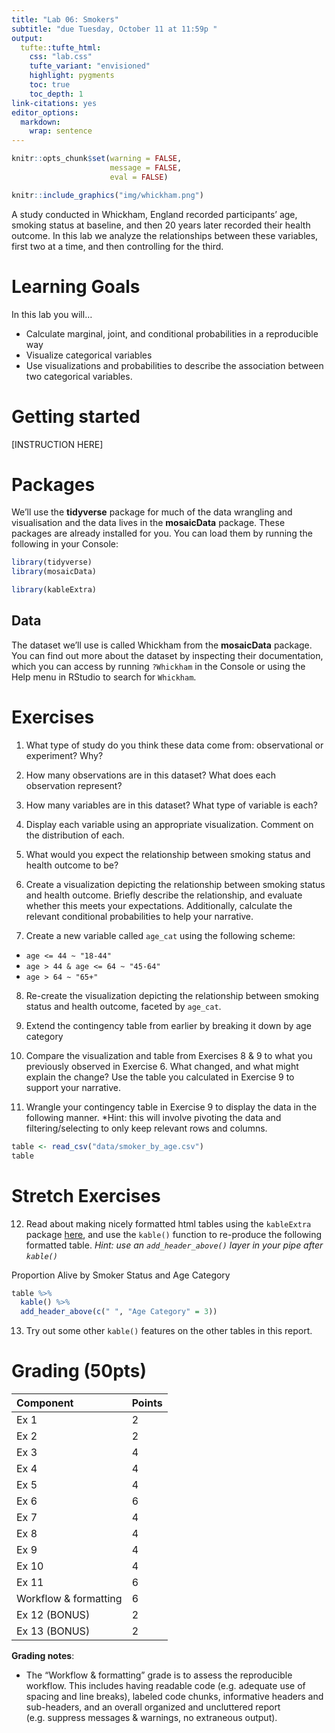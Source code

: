 ```yaml
---
title: "Lab 06: Smokers"
subtitle: "due Tuesday, October 11 at 11:59p "
output: 
  tufte::tufte_html:
    css: "lab.css"
    tufte_variant: "envisioned"
    highlight: pygments
    toc: true
    toc_depth: 1
link-citations: yes
editor_options: 
  markdown: 
    wrap: sentence
---
```


```r
knitr::opts_chunk$set(warning = FALSE, 
                      message = FALSE, 
                      eval = FALSE)
```

```r
knitr::include_graphics("img/whickham.png")
```

A study conducted in Whickham, England recorded participants' age, smoking status at baseline, and then 20 years later recorded their health outcome.
In this lab we analyze the relationships between these variables, first two at a time, and then controlling for the third.

# Learning Goals 

In this lab you will...

- Calculate marginal, joint, and conditional probabilities in a reproducible way 
- Visualize categorical variables
- Use visualizations and probabilities to describe the association between two categorical variables. 

# Getting started 

[INSTRUCTION HERE]

# Packages 

We'll use the **tidyverse** package for much of the data wrangling and visualisation and the data lives in the **mosaicData** package.
These packages are already installed for you.
You can load them by running the following in your Console:

```r
library(tidyverse) 
library(mosaicData) 
```

```r
library(kableExtra)
```

## Data

The dataset we'll use is called Whickham from the **mosaicData** package.
You can find out more about the dataset by inspecting their documentation, which you can access by running `?Whickham` in the Console or using the Help menu in RStudio to search for `Whickham`.

# Exercises

1.  What type of study do you think these data come from: observational or experiment?
    Why?

2.  How many observations are in this dataset?
    What does each observation represent?

3.  How many variables are in this dataset?
    What type of variable is each?

4. Display each variable using an appropriate visualization. Comment on the distribution of each. 

5.  What would you expect the relationship between smoking status and health outcome to be?

6.  Create a visualization depicting the relationship between smoking status and health outcome. Briefly describe the relationship, and evaluate whether this meets your expectations. Additionally, calculate the relevant conditional probabilities to help your narrative. 

7.  Create a new variable called `age_cat` using the following scheme:

-   `age <= 44 ~ "18-44"`
-   `age > 44 & age <= 64 ~ "45-64"`
-   `age > 64 ~ "65+"`

8.  Re-create the visualization depicting the relationship between smoking status and health outcome, faceted by `age_cat`.  

9. Extend the contingency table from earlier by breaking it down by age category

10. Compare the visualization and table from Exercises 8 & 9 to what you previously observed in Exercise 6. What changed, and what might explain the change? Use the table you calculated in Exercise 9 to support your narrative.

11. Wrangle your contingency table in Exercise 9 to display the data in the following manner. *Hint: this will involve pivoting the data and filtering/selecting to only keep relevant rows and columns. 
```r
table <- read_csv("data/smoker_by_age.csv")
table
```

# Stretch Exercises

12. Read about making nicely formatted html tables using the `kableExtra` package [here](https://cran.r-project.org/web/packages/kableExtra/vignettes/awesome_table_in_html.html), and use the `kable()` function to re-produce the following formatted table. *Hint: use an `add_header_above()` layer in your pipe after `kable()`*

Proportion Alive by Smoker Status and Age Category
```r
table %>% 
  kable() %>% 
  add_header_above(c(" ", "Age Category" = 3))
```

13. Try out some other `kable()` features on the other tables in this report.

# Grading (50pts)

| Component | Points |
|:----------|:-------|
| Ex 1      | 2      |
| Ex 2      | 2    |
| Ex 3      | 4   |
| Ex 4      | 4   |
| Ex 5      | 4      |
| Ex 6      | 6    |
| Ex 7      | 4   |
| Ex 8      | 4   |
| Ex 9      | 4   |
| Ex 10  | 4 |
| Ex 11  | 6 |
| Workflow & formatting   | 6      |
| Ex 12 (BONUS) | 2 |
| Ex 13 (BONUS) | 2 |


**Grading notes**:

-   The "Workflow & formatting" grade is to assess the reproducible workflow. This includes having readable code (e.g. adequate use of spacing and line breaks), labeled code chunks, informative headers and sub-headers, and an overall organized and uncluttered report (e.g. suppress messages & warnings, no extraneous output). 
